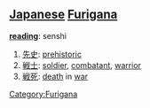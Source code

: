 == [[Japanese]] [[Furigana]] ==                                          

'''[[reading]]''': senshi
# [[先史]]: [[prehistoric]]
# [[戦士]]: [[soldier]], [[combatant]], [[warrior]]
# [[戦死]]: [[death]] in [[war]]
[[Category:Furigana]]